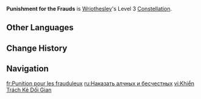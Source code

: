 {{Constellation Infobox
|image         = Constellation Punishment for the Frauds.png
|character     = Wriothesley
|level         = 3
|description   = Increases the Level of Normal Attack: [[Forceful Fists of Frost]] by 3.<br>Maximum upgrade level is 15.
|scale_att1    = 
|utility1      = Talent Level Increase
|utility2      = Normal Attack Level Increase
}}
'''Punishment for the Frauds''' is [[Wriothesley]]'s Level 3 [[Constellation]].

==Other Languages==
{{Other Languages
|en      = Punishment for the Frauds
|zhs     = 予婪诈者以谴罚
|zhs_rm  = Yǔ Lánzhàzhě yǐ Qiǎnfá
|zht     = 予婪詐者以譴罰
|zht_rm  = Yǔ Lánzhàzhě yǐ Qiǎnfá
|zh_tl   = 
|ja      = 騙し盗る者に罰を
|ja_rm   = Damashitoru Mono ni Batsu wo
|ja_tl   = May Punishment Be Upon Those Who Deceive
|ko      = 기만자에게 처벌을
|ko_rm   = 
|ko_tl   = 
|es      = Condenar a los embaucadores
|es_tl   = To Condemn the Fraudulent
|fr      = Punition pour les frauduleux
|fr_tl   = Punishment for the Fraudulent
|ru      = Наказать алчных и бесчестных
|ru_tl   = Punish the Greedy and the Dishonest
|th      = Punishment for the Frauds
|vi      = Khiển Trách Kẻ Dối Gian
|vi_tl   = 
|de      = Bestrafung den Betrügern
|de_tl   = Punishment for the Frauds
|id      = Punishment for the Frauds
|pt      = Punindo as Fraudes
|pt_tl   = 
|tr      = Sahtekarlara Ukubet
|tr_tl   = 
|it      = Castigo per gli impostori
|it_tl   = 
}}

==Change History==
{{Change History|4.1}}

==Navigation==
{{Talent Navbox|Wriothesley}}

[[fr:Punition pour les frauduleux]]
[[ru:Наказать алчных и бесчестных]]
[[vi:Khiển Trách Kẻ Dối Gian]]